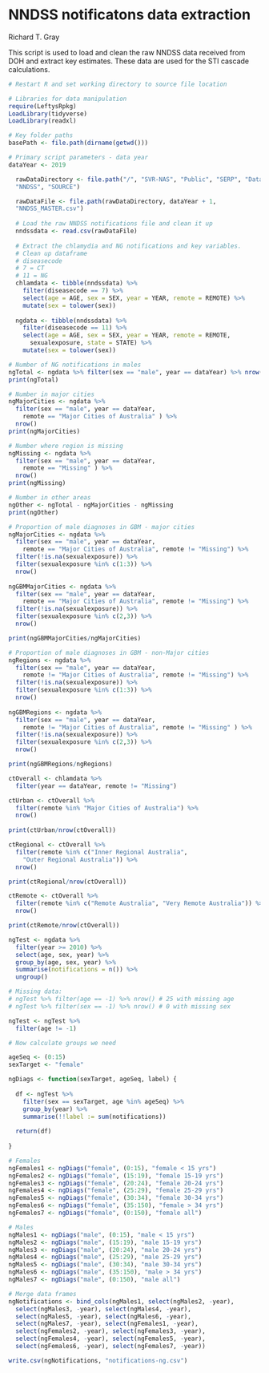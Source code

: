 NNDSS notificatons data extraction 
==================================

Richard T. Gray

This script is used to load and clean the raw NNDSS data received
from DOH and extract key estimates. These data are used for the STI cascade 
calculations. 


```r
# Restart R and set working directory to source file location

# Libraries for data manipulation
require(LeftysRpkg)
LoadLibrary(tidyverse)
LoadLibrary(readxl)

# Key folder paths
basePath <- file.path(dirname(getwd()))

# Primary script parameters - data year 
dataYear <- 2019

```

```r
  rawDataDirectory <- file.path("/", "SVR-NAS", "Public", "SERP", "Data", 
  "NNDSS", "SOURCE")

  rawDataFile <- file.path(rawDataDirectory, dataYear + 1, 
  "NNDSS_MASTER.csv") 
  
  # Load the raw NNDSS notifications file and clean it up
  nndssdata <- read.csv(rawDataFile) 
  
  # Extract the chlamydia and NG notifications and key variables. 
  # Clean up dataframe
  # diseasecode
  # 7 = CT
  # 11 = NG 
  chlamdata <- tibble(nndssdata) %>%
    filter(diseasecode == 7) %>%
    select(age = AGE, sex = SEX, year = YEAR, remote = REMOTE) %>%
    mutate(sex = tolower(sex))
  
  ngdata <- tibble(nndssdata) %>%
    filter(diseasecode == 11) %>%
    select(age = AGE, sex = SEX, year = YEAR, remote = REMOTE,
      sexualexposure, state = STATE) %>%
    mutate(sex = tolower(sex))
```

```r

# Number of NG notifications in males
ngTotal <- ngdata %>% filter(sex == "male", year == dataYear) %>% nrow()
print(ngTotal)

# Number in major cities
ngMajorCities <- ngdata %>% 
  filter(sex == "male", year == dataYear, 
    remote == "Major Cities of Australia" ) %>% 
  nrow()
print(ngMajorCities)

# Number where region is missing
ngMissing <- ngdata %>% 
  filter(sex == "male", year == dataYear, 
    remote == "Missing" ) %>% 
  nrow()
print(ngMissing)

# Number in other areas
ngOther <- ngTotal - ngMajorCities - ngMissing
print(ngOther)

```

```r

# Proportion of male diagnoses in GBM - major cities
ngMajorCities <- ngdata %>% 
  filter(sex == "male", year == dataYear, 
    remote == "Major Cities of Australia", remote != "Missing") %>%
  filter(!is.na(sexualexposure)) %>% 
  filter(sexualexposure %in% c(1:3)) %>%
  nrow()
  
ngGBMMajorCities <- ngdata %>% 
  filter(sex == "male", year == dataYear, 
    remote == "Major Cities of Australia", remote != "Missing") %>%
  filter(!is.na(sexualexposure)) %>%
  filter(sexualexposure %in% c(2,3)) %>%
  nrow()

print(ngGBMMajorCities/ngMajorCities)

# Proportion of male diagnoses in GBM - non-Major cities
ngRegions <- ngdata %>% 
  filter(sex == "male", year == dataYear, 
    remote != "Major Cities of Australia", remote != "Missing") %>%
  filter(!is.na(sexualexposure)) %>% 
  filter(sexualexposure %in% c(1:3)) %>%
  nrow()
  
ngGBMRegions <- ngdata %>% 
  filter(sex == "male", year == dataYear, 
    remote != "Major Cities of Australia", remote != "Missing" ) %>%
  filter(!is.na(sexualexposure)) %>%
  filter(sexualexposure %in% c(2,3)) %>%
  nrow()

print(ngGBMRegions/ngRegions)

```

```r

ctOverall <- chlamdata %>%
  filter(year == dataYear, remote != "Missing")

ctUrban <- ctOverall %>%
  filter(remote %in% "Major Cities of Australia") %>%
  nrow()
  
print(ctUrban/nrow(ctOverall))

ctRegional <- ctOverall %>%
  filter(remote %in% c("Inner Regional Australia", 
    "Outer Regional Australia")) %>%
  nrow()

print(ctRegional/nrow(ctOverall))

ctRemote <- ctOverall %>%
  filter(remote %in% c("Remote Australia", "Very Remote Australia")) %>%
  nrow()

print(ctRemote/nrow(ctOverall))

```

```r

ngTest <- ngdata %>% 
  filter(year >= 2010) %>%
  select(age, sex, year) %>%
  group_by(age, sex, year) %>%
  summarise(notifications = n()) %>%
  ungroup()

# Missing data:
# ngTest %>% filter(age == -1) %>% nrow() # 25 with missing age
# ngTest %>% filter(sex == -1) %>% nrow() # 0 with missing sex

ngTest <- ngTest %>% 
  filter(age != -1) 

# Now calculate groups we need

ageSeq <- (0:15)
sexTarget <- "female"

ngDiags <- function(sexTarget, ageSeq, label) {
  
  df <- ngTest %>%
    filter(sex == sexTarget, age %in% ageSeq) %>%
    group_by(year) %>%
    summarise(!!label := sum(notifications)) 
  
  return(df)
  
}

# Females
ngFemales1 <- ngDiags("female", (0:15), "female < 15 yrs")
ngFemales2 <- ngDiags("female", (15:19), "female 15-19 yrs")
ngFemales3 <- ngDiags("female", (20:24), "female 20-24 yrs")
ngFemales4 <- ngDiags("female", (25:29), "female 25-29 yrs")
ngFemales5 <- ngDiags("female", (30:34), "female 30-34 yrs")
ngFemales6 <- ngDiags("female", (35:150), "female > 34 yrs")
ngFemales7 <- ngDiags("female", (0:150), "female all")

# Males
ngMales1 <- ngDiags("male", (0:15), "male < 15 yrs")
ngMales2 <- ngDiags("male", (15:19), "male 15-19 yrs")
ngMales3 <- ngDiags("male", (20:24), "male 20-24 yrs")
ngMales4 <- ngDiags("male", (25:29), "male 25-29 yrs")
ngMales5 <- ngDiags("male", (30:34), "male 30-34 yrs")
ngMales6 <- ngDiags("male", (35:150), "male > 34 yrs")
ngMales7 <- ngDiags("male", (0:150), "male all")

# Merge data frames
ngNotifications <- bind_cols(ngMales1, select(ngMales2, -year), 
  select(ngMales3, -year), select(ngMales4, -year), 
  select(ngMales5, -year), select(ngMales6, -year), 
  select(ngMales7, -year), select(ngFemales1, -year),
  select(ngFemales2, -year), select(ngFemales3, -year),
  select(ngFemales4, -year), select(ngFemales5, -year),
  select(ngFemales6, -year), select(ngFemales7, -year))

write.csv(ngNotifications, "notifications-ng.csv")



```

